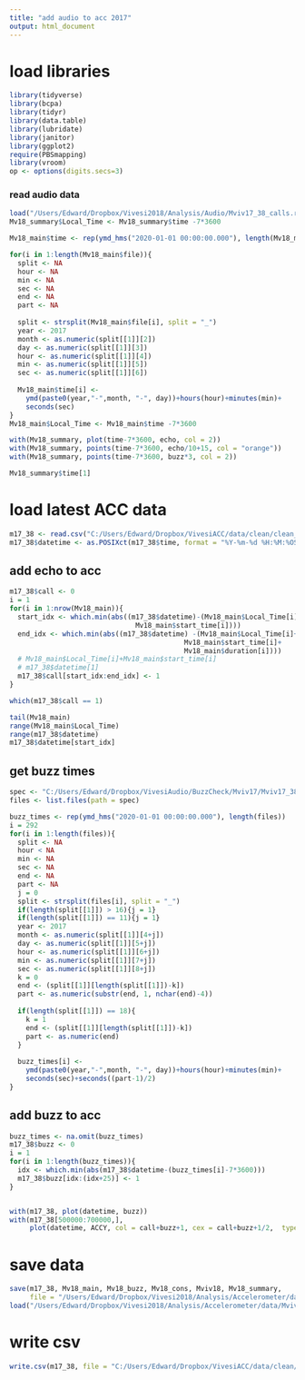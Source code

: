 ```yaml
---
title: "add audio to acc 2017"
output: html_document
---
```


# load libraries
```r
library(tidyverse)
library(bcpa)
library(tidyr)
library(data.table)
library(lubridate)
library(janitor)
library(ggplot2)
require(PBSmapping)
library(vroom)
op <- options(digits.secs=3)
```

### read audio data
```r
load("/Users/Edward/Dropbox/Vivesi2018/Analysis/Audio/Mviv17_38_calls.robj")
Mv18_summary$Local_Time <- Mv18_summary$time -7*3600

Mv18_main$time <- rep(ymd_hms("2020-01-01 00:00:00.000"), length(Mv18_main$file))

for(i in 1:length(Mv18_main$file)){
  split <- NA
  hour <- NA 
  min <- NA
  sec <- NA
  end <- NA
  part <- NA
  
  split <- strsplit(Mv18_main$file[i], split = "_")
  year <- 2017
  month <- as.numeric(split[[1]][2])
  day <- as.numeric(split[[1]][3])
  hour <- as.numeric(split[[1]][4])
  min <- as.numeric(split[[1]][5])
  sec <- as.numeric(split[[1]][6])
  
  Mv18_main$time[i] <- 
    ymd(paste0(year,"-",month, "-", day))+hours(hour)+minutes(min)+
    seconds(sec)
}
Mv18_main$Local_Time <- Mv18_main$time -7*3600

with(Mv18_summary, plot(time-7*3600, echo, col = 2))
with(Mv18_summary, points(time-7*3600, echo/10+15, col = "orange"))
with(Mv18_summary, points(time-7*3600, buzz*3, col = 2))

Mv18_summary$time[1]
```


# load latest ACC data
```r
m17_38 <- read.csv("C:/Users/Edward/Dropbox/VivesiACC/data/clean/clean_ACC_Mviv17_38.csv")
m17_38$datetime <- as.POSIXct(m17_38$time, format = "%Y-%m-%d %H:%M:%OS", tz = "UTC")

```

## add echo to acc
```r
m17_38$call <- 0
i = 1
for(i in 1:nrow(Mv18_main)){
  start_idx <- which.min(abs((m17_38$datetime)-(Mv18_main$Local_Time[i]+
                               Mv18_main$start_time[i])))
  end_idx <- which.min(abs((m17_38$datetime) -(Mv18_main$Local_Time[i]+
                                           Mv18_main$start_time[i]+
                                           Mv18_main$duration[i])))
  # Mv18_main$Local_Time[i]+Mv18_main$start_time[i]
  # m17_38$datetime[1]
  m17_38$call[start_idx:end_idx] <- 1
}

which(m17_38$call == 1)

tail(Mv18_main)
range(Mv18_main$Local_Time)
range(m17_38$datetime)
m17_38$datetime[start_idx]
```

## get buzz times
```r
spec <- "C:/Users/Edward/Dropbox/VivesiAudio/BuzzCheck/Mviv17/Mviv17_38/Buzz/"
files <- list.files(path = spec)

buzz_times <- rep(ymd_hms("2020-01-01 00:00:00.000"), length(files))
i = 292     
for(i in 1:length(files)){
  split <- NA
  hour < NA 
  min <- NA
  sec <- NA
  end <- NA
  part <- NA
  j = 0
  split <- strsplit(files[i], split = "_")
  if(length(split[[1]]) > 16){j = 1}
  if(length(split[[1]]) == 11){j = 1}
  year <- 2017
  month <- as.numeric(split[[1]][4+j])
  day <- as.numeric(split[[1]][5+j])
  hour <- as.numeric(split[[1]][6+j])
  min <- as.numeric(split[[1]][7+j])
  sec <- as.numeric(split[[1]][8+j])
  k = 0
  end <- (split[[1]][length(split[[1]])-k])
  part <- as.numeric(substr(end, 1, nchar(end)-4))
  
  if(length(split[[1]]) == 18){
    k = 1
    end <- (split[[1]][length(split[[1]])-k])
    part <- as.numeric(end)
  }
  
  buzz_times[i] <- 
    ymd(paste0(year,"-",month, "-", day))+hours(hour)+minutes(min)+
    seconds(sec)+seconds((part-1)/2)
}
```

## add buzz to acc
```r
buzz_times <- na.omit(buzz_times)
m17_38$buzz <- 0
i = 1
for(i in 1:length(buzz_times)){
  idx <- which.min(abs(m17_38$datetime-(buzz_times[i]-7*3600)))
  m17_38$buzz[idx:(idx+25)] <- 1
}


with(m17_38, plot(datetime, buzz))
with(m17_38[500000:700000,], 
     plot(datetime, ACCY, col = call+buzz+1, cex = call+buzz+1/2,  type = "o", pch = 16))

```

# save data
```r
save(m17_38, Mv18_main, Mv18_buzz, Mv18_cons, Mviv18, Mv18_summary, 
     file = "/Users/Edward/Dropbox/Vivesi2018/Analysis/Accelerometer/data/Mviv17_38_complete.robj")
load("/Users/Edward/Dropbox/Vivesi2018/Analysis/Accelerometer/data/Mviv17_38_complete.robj")

```

# write csv
```r
write.csv(m17_38, file = "C:/Users/Edward/Dropbox/VivesiACC/data/clean/Audio/Mviv17_38_ACC_Call.csv")
```

